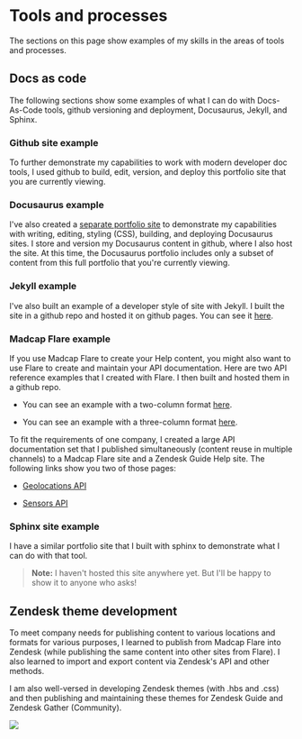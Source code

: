 # Tools and processes

The sections on this page show examples of my skills in the areas of
tools and processes.

## Docs as code

The following sections show some examples of what I can do with
Docs-As-Code tools, github versioning and deployment, Docusaurus,
Jekyll, and Sphinx.

### Github site example

To further demonstrate my capabilities to work with modern developer doc
tools, I used github to build, edit, version, and deploy this portfolio
site that you are currently viewing.

### Docusaurus example

I\'ve also created a [separate portfolio
site](https://lookatthem-tech.github.io/DocusaurusPortfolio/)
to demonstrate my capabilities with writing, editing, styling (CSS),
building, and deploying Docusaurus sites. I store and version my
Docusaurus content in github, where I also host the site. At this time,
the Docusaurus portfolio includes only a subset of content from this
full portfolio that you\'re currently viewing.

### Jekyll example

I\'ve also built an example of a developer style of site with Jekyll. I
built the site in a github repo and hosted it on github pages. You can
see it
[here](https://lookatthem-tech.github.io/jekyll-project-03/index.html).

### Madcap Flare example

If you use Madcap Flare to create your Help content, you might also want
to use Flare to create and maintain your API documentation. Here are two
API reference examples that I created with Flare. I then built and
hosted them in a github repo.

- You can see an example with a two-column format
  [here](https://lookatthem-tech.github.io/ApiDocsInFlare/Output/ryan_/HTML5/Content/RRTest.htm).

- You can see an example with a three-column format
  [here](https://lookatthem-tech.github.io/ApiDocsInFlare/Output/ryan_/HTML5/Content/RRApiReference3Col.htm).

To fit the requirements of one company, I created a large API
documentation set that I published simultaneously (content reuse in
multiple channels) to a Madcap Flare site and a Zendesk Guide Help site.
The following links show you two of those pages:

- [Geolocations API](DpGeolocation.htm)

- [Sensors API](StSensors11.3.1.htm)

### Sphinx site example

I have a similar portfolio site that I built with sphinx to demonstrate
what I can do with that tool.

> **Note:** I haven't hosted this site anywhere yet. But I'll be happy to show it to
anyone who asks!


## Zendesk theme development

To meet company needs for publishing content to various locations and
formats for various purposes, I learned to publish from Madcap Flare
into Zendesk (while publishing the same content into other sites from
Flare). I also learned to import and export content via Zendesk\'s API
and other methods.

I am also well-versed in developing Zendesk themes (with .hbs and .css)
and then publishing and maintaining these themes for Zendesk Guide and
Zendesk Gather (Community).

![](./ZendeskTheme.png)